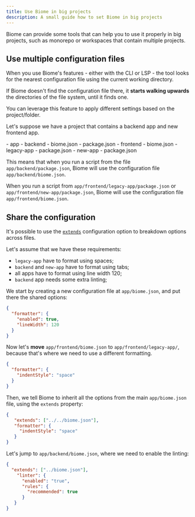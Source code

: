 ```yaml
---
title: Use Biome in big projects
description: A small guide how to set Biome in big projects
---
```



Biome can provide some tools that can help you to use it properly in big projects, such as monorepo or workspaces that contain multiple projects.


## Use multiple configuration files

When you use Biome's features - either with the CLI or LSP - the tool looks for the nearest configuration file using the current working directory.

If Biome doesn't find the configuration file there, it **starts walking upwards** the directories of the file system, until it finds one.

You can leverage this feature to apply different settings based on the project/folder.

Let's suppose we have a project that contains a backend app and new frontend app.


<FileTree>
- app
  - backend
    - biome.json
    - package.json
  - frontend
    - biome.json
    - legacy-app
      - package.json
    - new-app
      - package.json
</FileTree>

This means that when you run a script from the file `app/backend/package.json`, Biome will use the configuration file `app/backend/biome.json`.

When you run a script from `app/frontend/legacy-app/package.json` or `app/frontend/new-app/package.json`, Biome will use the configuration file `app/frontend/biome.json`.

## Share the configuration

It's possible to use the [`extends`](/reference/configuration#extends) configuration option to breakdown options across files.

Let's assume that we have these requirements:
- `legacy-app` have to format using spaces;
- `backend` and `new-app` have to format using tabs;
- all apps have to format using line width 120;
- `backend` app needs some extra linting;

We start by creating a new configuration file at `app/biome.json`, and put there the shared options:


```json title="app/biome.json"
{
  "formatter": {
    "enabled": true,
    "lineWidth": 120
  }
}
```

Now let's **move** `app/frontend/biome.json` to `app/frontend/legacy-app/`, because that's where we need to use a different formatting.


```json title="app/frontend/legacy-app/biome.json"
{
  "formatter": {
    "indentStyle": "space"
  }
}
```

Then, we tell Biome to inherit all the options from the main `app/biome.json` file, using the `extends` property:

```json title="app/frontend/legacy-app/biome.json" ins={2}
{
   "extends": ["../../biome.json"],
   "formatter": {
     "indentStyle": "space"
   }
}
```

Let's jump to `app/backend/biome.json`, where we need to enable the linting:


```json title="app/backend/biome.json"
{
  "extends": ["../biome.json"],
    "linter": {
      "enabled": "true",
      "rules": {
        "recommended": true
      }
   }
}
```
